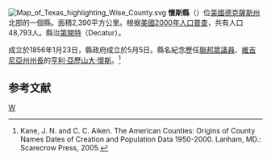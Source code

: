 {{noteTA
|T=zh-hans:怀斯县 (得克萨斯州);zh-hk:懷斯縣 (德克薩斯州);zh-tw:懷斯郡 (德克薩斯州);
}}

{{Otheruses|懷斯縣|subject=美國德克薩斯州的一個縣|other=同名的地名}}
[[File:Map_of_Texas_highlighting_Wise_County.svg|right]]
'''懷斯縣'''（{{lang-en|Wise County}}）位[[美國|美國]][[德克薩斯州|德克薩斯州]]北部的一個縣。面積2,390平方公里。根据[[美國2000年人口普查|美國2000年人口普查]]，共有人口48,793人。縣治[[第開特_(德克薩斯州)|第開特]]（Decatur）。

成立於1856年1月23日，縣政府成立於5月5日。縣名紀念歷任[[美國眾議院|聯邦眾議員]]、[[維吉尼亞州|維吉尼亞州]][[維吉尼亞州州長|州長]]的[[亨利·亞歷山大·懷斯|亨利·亞歷山大·懷斯]]。<ref>Kane, J. N. and C. C. Aiken. The American Counties: Origins of County Names Dates of Creation and Population Data 1950-2000. Lanham, MD.: Scarecrow Press, 2005.</ref>

==参考文献==
<div class="references-small">
<references />
</div>
{{Texas-stub}}
{{Texas}}
[[Category:得克萨斯州行政区划|W]]
